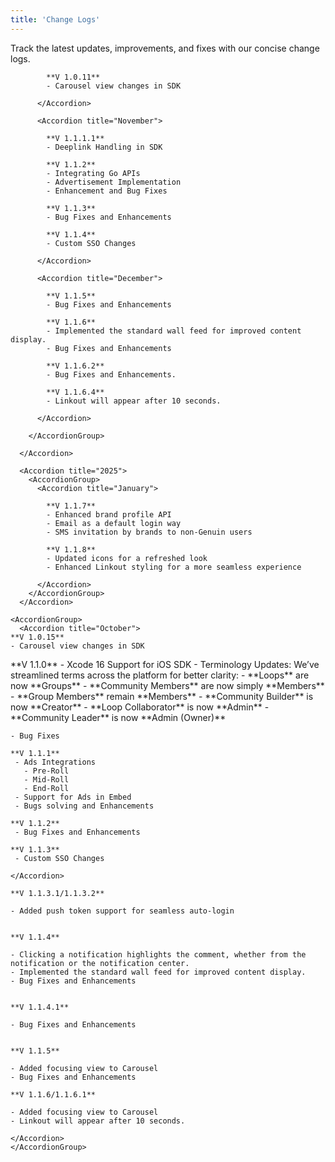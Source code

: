 ```yaml
---
title: 'Change Logs'
---
```



Track the latest updates, improvements, and fixes with our concise change logs.

<Tabs>
  <Tab title="Android">
      <Accordion title="2024">
        <AccordionGroup>
          <Accordion title="October">

            **V 1.0.11**  
            - Carousel view changes in SDK  

          </Accordion>

          <Accordion title="November">

            **V 1.1.1.1**  
            - Deeplink Handling in SDK  

            **V 1.1.2**  
            - Integrating Go APIs  
            - Advertisement Implementation  
            - Enhancement and Bug Fixes  

            **V 1.1.3**  
            - Bug Fixes and Enhancements  

            **V 1.1.4**  
            - Custom SSO Changes  

          </Accordion>

          <Accordion title="December">

            **V 1.1.5**  
            - Bug Fixes and Enhancements  

            **V 1.1.6**  
            - Implemented the standard wall feed for improved content display.  
            - Bug Fixes and Enhancements  

            **V 1.1.6.2**  
            - Bug Fixes and Enhancements.  

            **V 1.1.6.4**  
            - Linkout will appear after 10 seconds.  

          </Accordion>

        </AccordionGroup>

      </Accordion>

      <Accordion title="2025">
        <AccordionGroup>
          <Accordion title="January">

            **V 1.1.7**  
            - Enhanced brand profile API  
            - Email as a default login way  
            - SMS invitation by brands to non-Genuin users    

            **V 1.1.8**  
            - Updated icons for a refreshed look  
            - Enhanced Linkout styling for a more seamless experience  

          </Accordion>
        </AccordionGroup>
      </Accordion>
  </Tab>
</Tabs>



 

  <Tab title="iOS">

    <AccordionGroup>
      <Accordion title="October">
    **V 1.0.15**
    - Carousel view changes in SDK
   </Accordion>
      <Accordion title="November">
    **V 1.1.0**
     - Xcode 16 Support for iOS SDK
     - Terminology Updates: We’ve streamlined terms across the platform for better clarity:
       - **Loops** are now **Groups**
       - **Community Members** are now simply **Members**
       - **Group Members** remain **Members**
       - **Community Builder** is now **Creator**
       - **Loop Collaborator** is now **Admin**
       - **Community Leader** is now **Admin (Owner)**

    - Bug Fixes  

    **V 1.1.1**
     - Ads Integrations
       - Pre-Roll 
       - Mid-Roll
       - End-Roll
     - Support for Ads in Embed
     - Bugs solving and Enhancements

    **V 1.1.2**
     - Bug Fixes and Enhancements

    **V 1.1.3**
     - Custom SSO Changes
    
    </Accordion>
  <Accordion title="December">

    **V 1.1.3.1/1.1.3.2**

    - Added push token support for seamless auto-login
    

    **V 1.1.4**

    - Clicking a notification highlights the comment, whether from the notification or the notification center.
    - Implemented the standard wall feed for improved content display.
    - Bug Fixes and Enhancements
    

    **V 1.1.4.1**

    - Bug Fixes and Enhancements
 

    **V 1.1.5**

    - Added focusing view to Carousel
    - Bug Fixes and Enhancements

    **V 1.1.6/1.1.6.1**

    - Added focusing view to Carousel
    - Linkout will appear after 10 seconds.

    </Accordion>
    </AccordionGroup>
  </Tab>
</Tabs>
